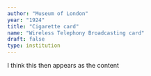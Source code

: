 ```yaml
---
author: "Museum of London"
year: "1924"
title: "Cigarette card"
name: "Wireless Telephony Broadcasting card"
draft: false
type: institution
---
```

I think this then appears as the content
